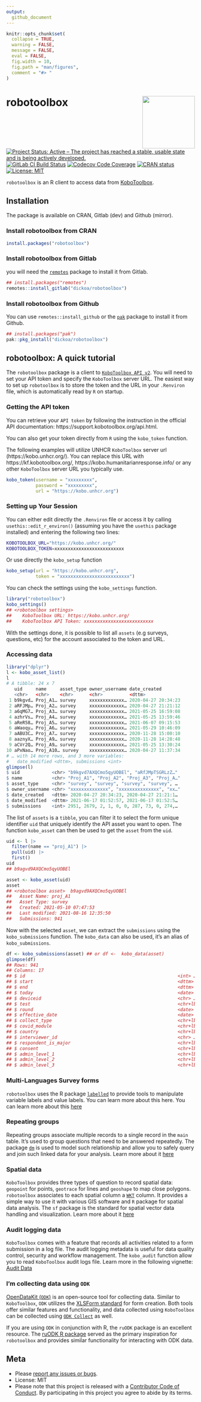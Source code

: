 ```yaml
---
output:
  github_document
---
```


<!-- README.md is generated from README.Rmd. Please edit that file -->

```r
knitr::opts_chunk$set(
  collapse = TRUE,
  warning = FALSE,
  message = FALSE,
  eval = FALSE,
  fig.width = 10,
  fig.path = "man/figures",
  comment = "#> "
)
```

# robotoolbox <img src="man/figures/robotoolbox_hex.png" align="right" width="140" />

[![Project Status: Active – The project has reached a stable, usable state and is being actively developed.](https://www.repostatus.org/badges/latest/active.svg)](https://www.repostatus.org/#active)
[![GitLab CI Build Status](https://gitlab.com/dickoa/robotoolbox/badges/master/pipeline.svg)](https://gitlab.com/dickoa/robotoolbox/-/pipelines)
[![Codecov Code Coverage](https://codecov.io/gl/dickoa/robotoolbox/branch/master/graph/badge.svg)](https://app.codecov.io/gl/dickoa/robotoolbox)
[![CRAN status](https://www.r-pkg.org/badges/version/robotoolbox)](https://CRAN.R-project.org/package=robotoolbox)
[![License: MIT](https://img.shields.io/badge/License-MIT-yellow.svg)](https://opensource.org/license/mit/)

`robotoolbox` is an R client to access data from [KoboToolbox](https://www.kobotoolbox.org/).

## Installation

The package is available on CRAN, Gitlab (dev) and Github (mirror).

### Install robotoolbox from CRAN

```r
install.packages("robotoolbox")
```

### Install robotoolbox from Gitlab

you will need the [`remotes`](https://github.com/r-lib/remotes) package to install it from Gitlab.

```r
## install.packages("remotes")
remotes::install_gitlab("dickoa/robotoolbox")
```

### Install robotoolbox from Github

You can use `remotes::install_github` or the [`pak`](https://github.com/r-lib/pak) package to install it from Github.

```r
## install.packages("pak")
pak::pkg_install("dickoa/robotoolbox")
```

## robotoolbox: A quick tutorial

The `robotoolbox` package is a client to [`KoboToolbox API v2`](https://support.kobotoolbox.org/api.html). You will need to set your API token and specify the `KoboToolbox` server URL. The easiest way to set up `robotoolbox` is to store the token and the URL in your `.Renviron` file, which is automatically read by `R` on startup.

### Getting the API token

You can retrieve your `API token` by following the instruction in the official API documentation: https://support.kobotoolbox.org/api.html.

You can also get your token directly from `R` using the `kobo_token` function.

The following examples will utilize UNHCR `KoboToolbox` server url (https://kobo.unhcr.org/). You can replace this URL with https://kf.kobotoolbox.org/, https://kobo.humanitarianresponse.info/ or any other `KoboToolbox` server URL you typically use.

```r
kobo_token(username = "xxxxxxxxx",
           password = "xxxxxxxxx",
           url = "https://kobo.unhcr.org")
```

### Setting up Your Session

You can either edit directly the `.Renviron` file or access it by calling `usethis::edit_r_environ()` (assuming you have the `usethis` package installed) and entering the following two lines:

```bash
KOBOTOOLBOX_URL="https://kobo.unhcr.org/"
KOBOTOOLBOX_TOKEN=xxxxxxxxxxxxxxxxxxxxxxxxxx
```

Or use directly the `kobo_setup` function

```r
kobo_setup(url = "https://kobo.unhcr.org",
           token = "xxxxxxxxxxxxxxxxxxxxxxxxxx")
```

You can check the settings using the `kobo_settings` function.

```r
library("robotoolbox")
kobo_settings()
## <robotoolbox settings>
##    KoboToolbox URL: https://kobo.unhcr.org/
##    KoboToolbox API Token: xxxxxxxxxxxxxxxxxxxxxxxxxx
```

With the settings done, it is possible to list all `assets` (e.g surveys, questions, etc) for the account associated to the token and URL.

### Accessing data

```r
library("dplyr")
l <- kobo_asset_list()
l
# A tibble: 24 x 7
   uid     name     asset_type owner_username date_created
   <chr>   <chr>    <chr>      <chr>          <dttm>
 1 b9kgvd… Proj_A1… survey     xxxxxxxxxxxxx… 2020-04-27 20:34:23
 2 aRFJMp… Proj_A2… survey     xxxxxxxxxxxxx… 2020-04-27 21:21:12
 3 a6qMG7… Proj_A3… survey     xxxxxxxxxxxxx… 2021-05-25 16:59:08
 4 azhrVs… Proj_A4… survey     xxxxxxxxxxxxx… 2021-05-25 13:59:46
 5 aReR58… Proj_A5… survey     xxxxxxxxxxxxx… 2021-06-07 09:15:53
 6 aWaoqy… Proj_A6… survey     xxxxxxxxxxxxx… 2021-05-29 10:46:09
 7 aABU3C… Proj_A7… survey     xxxxxxxxxxxxx… 2020-11-28 15:00:10
 8 aaznyX… Proj_A9… survey     xxxxxxxxxxxxx… 2020-11-28 14:28:48
 9 aCVr2Q… Proj_A9… survey     xxxxxxxxxxxxx… 2021-05-25 13:30:24
10 aPxNao… Proj_A10… survey    xxxxxxxxxxxxx… 2020-04-27 11:37:34
# … with 14 more rows, and 3 more variables:
#   date_modified <dttm>, submissions <int>
glimpse(l)
$ uid            <chr> "b9kgvd7AXQCmo5qyUOBEl", "aRfJMpTSGRLzZ…"
$ name           <chr> "Proj_A1", "Proj_A2", "Proj_A3", "Proj_A…"
$ asset_type     <chr> "survey", "survey", "survey", "survey", …
$ owner_username <chr> "xxxxxxxxxxxxxx", "xxxxxxxxxxxxxxx", "xx…"
$ date_created   <dttm> 2020-04-27 20:34:23, 2020-04-27 21:21:1…
$ date_modified  <dttm> 2021-06-17 01:52:57, 2021-06-17 01:52:5…
$ submissions    <int> 2951, 2679, 2, 1, 0, 0, 287, 73, 0, 274,…
```

The list of `assets` is a `tibble`, you can filter it to select the form unique identifier `uid` that uniquely identify the API asset you want to open. The function `kobo_asset` can then be used to get the `asset` from the `uid`.

```r
uid <- l |>
  filter(name == "proj_A1") |>
  pull(uid) |>
  first()
uid
## b9agvd9AXQCmo5qyUOBEl

asset <- kobo_asset(uid)
asset
## <robotoolbox asset>  b9agvd9AXQCmo5qyUOBEl
##   Asset Name: proj_A1
##   Asset Type: survey
##   Created: 2021-05-10 07:47:53
##   Last modified: 2021-08-16 12:35:50
##   Submissions: 941
```

Now with the selected `asset`, we can extract the `submissions` using the `kobo_submissions` function. The `kobo_data` can also be used, it's an alias of `kobo_submissions`.

```r
df <- kobo_submissions(asset) ## or df <-  kobo_data(asset)
glimpse(df)
## Rows: 941
## Columns: 17
## $ id                                                         <int> …
## $ start                                                      <dttm> …
## $ end                                                        <dttm> …
## $ today                                                      <date> …
## $ deviceid                                                   <chr> …
## $ test                                                       <chr+lbl> …
## $ round                                                      <date> …
## $ effective_date                                             <date> …
## $ collect_type                                               <chr+lbl> …
## $ covid_module                                               <chr+lbl> …
## $ country                                                    <chr+lbl> …
## $ interviewer_id                                             <chr> …
## $ respondent_is_major                                        <chr+lbl> …
## $ consent                                                    <chr+lbl> …
## $ admin_level_1                                              <chr+lbl> …
## $ admin_level_2                                              <chr+lbl> …
## $ admin_level_3                                              <chr+lbl> …
```

### Multi-Languages Survey forms

`robotoolbox` uses the R package [`labelled`](https://larmarange.github.io/labelled/) to provide tools to manipulate variable labels and value labels. You can learn more about this here. You can learn more about this [here](https://dickoa.gitlab.io/robotoolbox/articles/multilang-forms.html)

### Repeating groups

Repeating groups associate multiple records to a single record in the `main` table. It's used to group questions that need to be answered repeatedly.
The package [`dm`](https://dm.cynkra.com) is used to model such relationship and allow you to safely query and join such linked data for your analysis. Learn more about it [here](https://dickoa.gitlab.io/robotoolbox/articles/repeat-group-data.html)

### Spatial data

`KoboToolbox` provides three types of question to record spatial data: `geopoint` for points, `geotrace` for lines and `geoshape` to map close polygons. `robotoolbox` associates to each spatial column a [`WKT`](https://libgeos.org/specifications/wkt/) column. It provides a simple way to use it with various GIS software and `R` package for spatial data analysis. The `sf` package is the standard for spatial vector data handling and visualization. Learn more about it [here](https://dickoa.gitlab.io/robotoolbox/articles/spatial-data.html)

### Audit logging data

`KoboToolbox` comes with a feature that records all activities related to a form submission in a log file. The audit logging metadata is useful for data quality control, security and workflow management. The `kobo_audit` function allow you to read `KoboToolbox` audit logs file. Learn more in the following vignette: [Audit Data](https://dickoa.gitlab.io/robotoolbox/articles/audit-data.html)

### I'm collecting data using `ODK`

[OpenDataKit (`ODK`)](https://getodk.org/) is an open-source tool for collecting data. Similar to `KoboToolbox`, `ODK` utilizes the [XLSForm standard](https://xlsform.org/en/) for form creation. Both tools offer similar features and functionality, and data collected using `KoboToolbox` can be collected using [`ODK Collect`](https://docs.getodk.org/collect-intro/) as well.

If you are using `ODK` in conjunction with R, the `ruODK` package is an excellent resource. The [ruODK R package](https://docs.ropensci.org/ruODK/index.html) served as the primary inspiration for `robotoolbox` and provides similar functionality for interacting with ODK data.

## Meta

* Please [report any issues or bugs](https://gitlab.com/dickoa/robotoolbox/-/issues).
* License: MIT
* Please note that this project is released with a [Contributor Code of Conduct](https://dickoa.gitlab.io/robotoolbox/CODE_OF_CONDUCT.html). By participating in this project you agree to abide by its terms.
